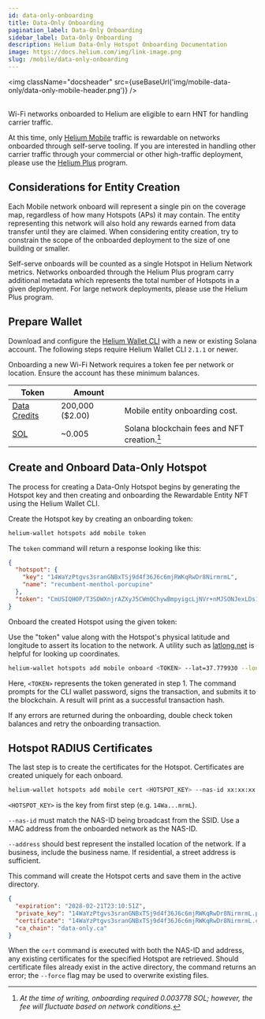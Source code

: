 ```yaml
---
id: data-only-onboarding
title: Data-Only Onboarding
pagination_label: Data-Only Onboarding
sidebar_label: Data-Only Onboarding
description: Helium Data-Only Hotspot Onboarding Documentation
image: https://docs.helium.com/img/link-image.png
slug: /mobile/data-only-onboarding
---
```



<img className="docsheader" src={useBaseUrl('img/mobile-data-only/data-only-mobile-header.png')} />
<br />
<br />

Wi-Fi networks onboarded to Helium are eligible to earn HNT for handling carrier traffic.

At this time, only [Helium Mobile](https://hellohelium.com/) traffic is rewardable on networks
onboarded through self-serve tooling. If you are interested in handling other carrier traffic
through your commercial or other high-traffic deployment, please use the
[Helium Plus](https://www.helium.com/plus) program.

## Considerations for Entity Creation

Each Mobile network onboard will represent a single pin on the coverage map, regardless of how many
Hotspots (APs) it may contain. The entity representing this network will also hold any rewards
earned from data transfer until they are claimed. When considering entity creation, try to constrain
the scope of the onboarded deployment to the size of one building or smaller.

Self-serve onboards will be counted as a single Hotspot in Helium Network metrics. Networks
onboarded through the Helium Plus program carry additional metadata which represents the total
number of Hotspots in a given deployment. For large network deployments, please use the Helium Plus
program.

## Prepare Wallet

Download and configure the [Helium Wallet CLI](/wallets/cli-wallet) with a new or existing Solana
account. The following steps require Helium Wallet CLI `2.1.1` or newer.

Onboarding a new Wi-Fi Network requires a token fee per network or location. Ensure the account has
these minimum balances.

| Token                               | Amount          |                                              |
| ----------------------------------- | --------------- | -------------------------------------------- |
| [Data Credits](/tokens/data-credit) | 200,000 ($2.00) | Mobile entity onboarding cost.               |
| [SOL](/tokens/sol-token)            | ~0.005          | Solana blockchain fees and NFT creation.[^1] |

[^1]:
    _At the time of writing, onboarding required 0.003778 SOL; however, the fee will fluctuate based
    on network conditions._

## Create and Onboard Data-Only Hotspot

The process for creating a Data-Only Hotspot begins by generating the Hotspot key and then creating
and onboarding the Rewardable Entity NFT using the Helium Wallet CLI.

Create the Hotspot key by creating an onboarding token:

```sh title="Generate an onboarding token."
helium-wallet hotspots add mobile token
```

The `token` command will return a response looking like this:

```json title="Example generated entity and token."
{
  "hotspot": {
    "key": "14WaYzPtgvs3sranGNBxTSj9d4f36J6c6mjRWKqRwDr8NirmrmL",
    "name": "recumbent-menthol-porcupine"
  },
  "token": "CmUSIQHOP/T3SOWXnjrAZXyJ5CWmQChywBmpyigcLjNVr+nMJSONJexLDs1m61BLVetCqcXla0DmOWZVUORYBn4ya9gv0jy8pz8Av4JgnZzrJlp/9bskEZ4lIYjQVObuwh+54DlTAQ=="
}
```

Onboard the created Hotspot using the given token:

Use the "token" value along with the Hotspot's physical latitude and longitude to assert its
location to the network. A utility such as [latlong.net](https://www.latlong.net/) is helpful for
looking up coordinates.

```sh title="Onboard the Rewardable Entity (Hotspot)"
helium-wallet hotspots add mobile onboard <TOKEN> --lat=37.779930 --lon=-122.387906 --commit
```

Here, `<TOKEN>` represents the token generated in step 1. The command prompts for the CLI wallet
password, signs the transaction, and submits it to the blockchain. A result will print as a
successful transaction hash.

If any errors are returned during the onboarding, double check token balances and retry the
onboarding transaction.

## Hotspot RADIUS Certificates

The last step is to create the certificates for the Hotspot. Certificates are created uniquely for
each onboard.

```sh
helium-wallet hotspots add mobile cert <HOTSPOT_KEY> --nas-id xx:xx:xx:xx:xx --address "South Beach Yacht Club, 899 2nd St, San Francisco, CA 94107"
```

`<HOTSPOT_KEY>` is the key from first step (e.g. `14Wa...mrmL`).

`--nas-id` must match the NAS-ID being broadcast from the SSID. Use a MAC address from the onboarded
network as the NAS-ID.

`--address` should best represent the installed location of the network. If a business, include the
business name. If residential, a street address is sufficient.

This command will create the Hotspot certs and save them in the active directory.

```json title="Certificate response delivered from the CLI command."
{
  "expiration": "2028-02-21T23:10:51Z",
  "private_key": "14WaYzPtgvs3sranGNBxTSj9d4f36J6c6mjRWKqRwDr8NirmrmL.pk",
  "certificate": "14WaYzPtgvs3sranGNBxTSj9d4f36J6c6mjRWKqRwDr8NirmrmL.cer",
  "ca_chain": "data-only.ca"
}
```

When the `cert` command is executed with both the NAS-ID and address, any existing certificates for
the specified Hotspot are retrieved. Should certificate files already exist in the active directory,
the command returns an error; the `--force` flag may be used to overwrite existing files.
